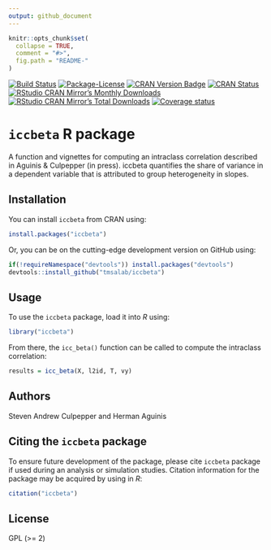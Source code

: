 ```yaml
---
output: github_document
---
```


<!-- README.md is generated from README.Rmd. Please edit that file -->

```r
knitr::opts_chunk$set(
  collapse = TRUE,
  comment = "#>",
  fig.path = "README-"
)
```

[![Build Status](https://travis-ci.org/tmsalab/iccbeta.svg)](https://travis-ci.org/tmsalab/iccbeta)
[![Package-License](http://img.shields.io/badge/license-GPL%20(%3E=2)-brightgreen.svg?style=flat)](http://www.gnu.org/licenses/gpl-2.0.html)
[![CRAN Version Badge](http://www.r-pkg.org/badges/version/iccbeta)](https://cran.r-project.org/package=iccbeta)
[![CRAN Status](https://cranchecks.info/badges/worst/iccbeta)](https://cran.r-project.org/web/checks/check_results_iccbeta.html)
[![RStudio CRAN Mirror's Monthly Downloads](http://cranlogs.r-pkg.org/badges/iccbeta?color=brightgreen)](http://www.r-pkg.org/pkg/iccbeta)
[![RStudio CRAN Mirror's Total Downloads](http://cranlogs.r-pkg.org/badges/grand-total/iccbeta?color=brightgreen)](http://www.r-pkg.org/pkg/iccbeta)
[![Coverage status](https://codecov.io/gh/tmsalab/iccbeta/branch/master/graph/badge.svg)](https://codecov.io/github/tmsalab/iccbeta?branch=master)

# `iccbeta` R package

A function and vignettes for computing an intraclass correlation
described in Aguinis & Culpepper (in press). iccbeta quantifies the
share of variance in a dependent variable that is attributed to group
heterogeneity in slopes.

## Installation

You can install `iccbeta` from CRAN using:

```r
install.packages("iccbeta")
```

Or, you can be on the cutting-edge development version on GitHub using:

```r
if(!requireNamespace("devtools")) install.packages("devtools")
devtools::install_github("tmsalab/iccbeta")
```

## Usage

To use the `iccbeta` package, load it into _R_ using:

```r
library("iccbeta")
```

From there, the `icc_beta()` function can be called to compute the 
intraclass correlation:

```r
results = icc_beta(X, l2id, T, vy)
```

## Authors

Steven Andrew Culpepper and Herman Aguinis

## Citing the `iccbeta` package

To ensure future development of the package, please cite `iccbeta`
package if used during an analysis or simulation studies. Citation information
for the package may be acquired by using in *R*:

```r
citation("iccbeta")
```

## License

GPL (>= 2)